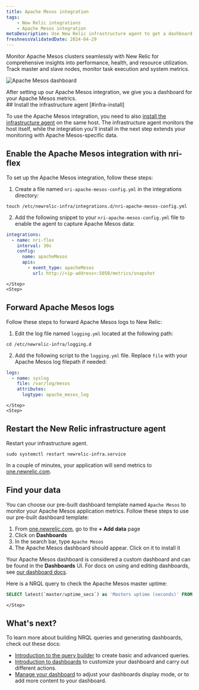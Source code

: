 ```yaml
---
title: Apache Mesos integration
tags:
    - New Relic integrations
    - Apache Mesos integration
metaDescription: Use New Relic infrastructure agent to get a dashboard with metrics from your Apache Mesos.
freshnessValidatedDate: 2024-04-29
---
```



Monitor Apache Mesos clusters seamlessly with New Relic for comprehensive insights into performance, health, and resource utilization. Track master and slave nodes, monitor task execution and system metrics.

<img
    title="Apache Mesos dashboard"
    alt="Apache Mesos dashboard"
    src={apacheMesosDashboard}
/>
<figcaption>
After setting up our Apache Mesos integration, we give you a dashboard for your Apache Mesos metrics. 
</figcaption>


<Steps>
    <Step>
## Install the infrastructure agent [#infra-install]

To use the Apache Mesos integration, you need to also [install the infrastructure agent](/docs/infrastructure/install-infrastructure-agent/get-started/install-infrastructure-agent-new-relic/) on the same host. The infrastructure agent monitors the host itself, while the integration you'll install in the next step extends your monitoring with Apache Mesos-specific data.
    </Step>
    <Step>

## Enable the Apache Mesos integration with nri-flex

To set up the Apache Mesos integration, follow these steps:

1. Create a file named `nri-apache-mesos-config.yml` in the integrations directory:
  ```shell
  touch /etc/newrelic-infra/integrations.d/nri-apache-mesos-config.yml
  ```
2. Add the following snippet to your `nri-apache-mesos-config.yml` file to enable the agent to capture Apache Mesos data:
  ```yml
  integrations:
    - name: nri-flex
      interval: 30s
      config:
        name: apacheMesos
        apis:
          - event_type: apacheMesos
            url: http://<ip-address>:5050/metrics/snapshot
  ```
    </Step>
    <Step>

## Forward Apache Mesos logs

Follow these steps to forward Apache Mesos logs to New Relic:

1. Edit the log file named `logging.yml` located at the following path:

  ```shell
  cd /etc/newrelic-infra/logging.d
  ```
2. Add the following script to the `logging.yml` file. Replace `file` with your Apache Mesos log filepath if needed:

```yml
logs:
  - name: syslog
    file: /var/log/mesos
    attributes:
      logtype: apache_mesos_log
``` 
      
    </Step>
    <Step>
## Restart the New Relic infrastructure agent

Restart your infrastructure agent. 

```shell
sudo systemctl restart newrelic-infra.service
```

In a couple of minutes, your application will send metrics to [one.newrelic.com](https://one.newrelic.com).        
    </Step>
    <Step>
## Find your data 

You can choose our pre-built dashboard template named `Apache Mesos` to monitor your Apache Mesos application metrics. Follow these steps to use our pre-built dashboard template:

1. From [one.newrelic.com](https://one.newrelic.com), go to the <DoNotTranslate>**+ Add data**</DoNotTranslate> page
2. Click on <DoNotTranslate>**Dashboards**</DoNotTranslate>
3. In the search bar, type `Apache Mesos`
4. The Apache Mesos dashboard should appear. Click on it to install it

Your Apache Mesos dashboard is considered a custom dashboard and can be found in the <DoNotTranslate>**Dashboards**</DoNotTranslate> UI. For docs on using and editing dashboards, see [our dashboard docs](/docs/query-your-data/explore-query-data/dashboards/introduction-dashboards).

Here is a NRQL query to check the Apache Mesos master uptime:

```sql
SELECT latest(`master/uptime_secs`) as 'Masters uptime (seconds)' FROM apacheMesos
```        
    </Step>
</Steps>

## What's next?

To learn more about building NRQL queries and generating dashboards, check out these docs:

* [Introduction to the query builder](/docs/query-your-data/explore-query-data/query-builder/introduction-query-builder) to create basic and advanced queries.
* [Introduction to dashboards](/docs/query-your-data/explore-query-data/dashboards/introduction-dashboards) to customize your dashboard and carry out different actions.
* [Manage your dashboard](/docs/query-your-data/explore-query-data/dashboards/manage-your-dashboard) to adjust your dashboards display mode, or to add more content to your dashboard.
